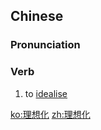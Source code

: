 ==Chinese==
{{zh-forms|type=21}}

===Pronunciation===
{{zh-pron
|m=lǐxiǎnghuà
|c=lei5 soeng2 faa3
|mn=lí-sióng-hòa
|cat=v
}}

===Verb===
{{zh-verb}}

# to [[idealise]]

[[ko:理想化]]
[[zh:理想化]]